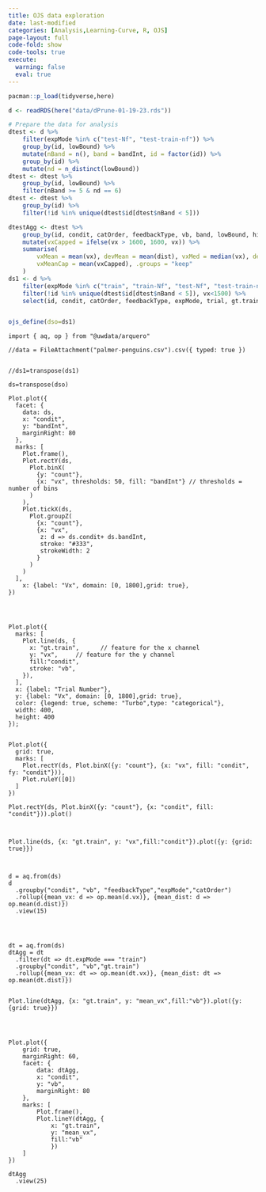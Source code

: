 ```yaml
---
title: OJS data exploration
date: last-modified
categories: [Analysis,Learning-Curve, R, OJS]
page-layout: full
code-fold: show
code-tools: true
execute: 
  warning: false
  eval: true
---
```






```r
pacman::p_load(tidyverse,here)

d <- readRDS(here("data/dPrune-01-19-23.rds"))

# Prepare the data for analysis
dtest <- d %>%
    filter(expMode %in% c("test-Nf", "test-train-nf")) %>%
    group_by(id, lowBound) %>%
    mutate(nBand = n(), band = bandInt, id = factor(id)) %>%
    group_by(id) %>%
    mutate(nd = n_distinct(lowBound))
dtest <- dtest %>%
    group_by(id, lowBound) %>%
    filter(nBand >= 5 & nd == 6)
dtest <- dtest %>%
    group_by(id) %>%
    filter(!id %in% unique(dtest$id[dtest$nBand < 5]))

dtestAgg <- dtest %>%
    group_by(id, condit, catOrder, feedbackType, vb, band, lowBound, highBound, input) %>%
    mutate(vxCapped = ifelse(vx > 1600, 1600, vx)) %>%
    summarise(
        vxMean = mean(vx), devMean = mean(dist), vxMed = median(vx), devMed = median(dist),
        vxMeanCap = mean(vxCapped), .groups = "keep"
    )
ds1 <- d %>%
    filter(expMode %in% c("train", "train-Nf", "test-Nf", "test-train-nf")) %>%
    filter(!id %in% unique(dtest$id[dtest$nBand < 5]), vx<1500) %>%
    select(id, condit, catOrder, feedbackType, expMode, trial, gt.train, vb, band, bandInt, lowBound, highBound, input, vx, dist, vxb)


ojs_define(dso=ds1)


```






```ojs

import { aq, op } from "@uwdata/arquero"

//data = FileAttachment("palmer-penguins.csv").csv({ typed: true })


//ds1=transpose(ds1)

ds=transpose(dso)

Plot.plot({
  facet: {
    data: ds,
    x: "condit",
    y: "bandInt",
    marginRight: 80
  },
  marks: [
    Plot.frame(),
    Plot.rectY(ds, 
      Plot.binX(
        {y: "count"}, 
        {x: "vx", thresholds: 50, fill: "bandInt"} // thresholds = number of bins
      )
    ),
    Plot.tickX(ds, 
      Plot.groupZ(
        {x: "count"}, 
        {x: "vx",
         z: d => ds.condit+ ds.bandInt,
         stroke: "#333",
         strokeWidth: 2
        }
      )
    )
  ],
    x: {label: "Vx", domain: [0, 1800],grid: true},
})




Plot.plot({
  marks: [
    Plot.line(ds, {
      x: "gt.train",      // feature for the x channel
      y: "vx",     // feature for the y channel
      fill:"condit",
      stroke: "vb",     
    }),
  ],
  x: {label: "Trial Number"},
  y: {label: "Vx", domain: [0, 1800],grid: true},
  color: {legend: true, scheme: "Turbo",type: "categorical"},
  width: 400,
  height: 400
});


Plot.plot({
  grid: true,
  marks: [
    Plot.rectY(ds, Plot.binX({y: "count"}, {x: "vx", fill: "condit", fy: "condit"})),
    Plot.ruleY([0])
  ]
})

Plot.rectY(ds, Plot.binX({y: "count"}, {x: "condit", fill: "condit"})).plot()



Plot.line(ds, {x: "gt.train", y: "vx",fill:"condit"}).plot({y: {grid: true}})



d = aq.from(ds)
d
  .groupby("condit", "vb", "feedbackType","expMode","catOrder")
  .rollup({mean_vx: d => op.mean(d.vx)}, {mean_dist: d => op.mean(d.dist)})
  .view(15)




dt = aq.from(ds)
dtAgg = dt
  .filter(dt => dt.expMode === "train")
  .groupby("condit", "vb","gt.train")
  .rollup({mean_vx: dt => op.mean(dt.vx)}, {mean_dist: dt => op.mean(dt.dist)})


Plot.line(dtAgg, {x: "gt.train", y: "mean_vx",fill:"vb"}).plot({y: {grid: true}})




Plot.plot({ 
    grid: true, 
    marginRight: 60,
    facet: {
        data: dtAgg,
        x: "condit",
        y: "vb",
        marginRight: 80
    },
    marks: [
        Plot.frame(),
        Plot.lineY(dtAgg, {
            x: "gt.train", 
            y: "mean_vx",
            fill:"vb"
            })
    ]
})

dtAgg
  .view(25)
```